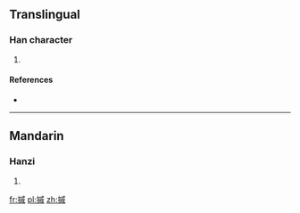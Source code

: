 ==Translingual==

===Han character===
{{Han char|rn=64|rad=手|as=11|sn=14|four=5305<sub>0</sub>|canj=手戈竹火 (QIHF)}}

# {{defn|Han|sort=手11}}

====References====
* {{Han ref|kx=0452.010|dkj=12640|dj=0802.050|hdz=31944.020|uh=6475|ud=25717|bh=E1E2|bd=57826}}

----

==Mandarin==

===Hanzi===
{{cmn-hanzi|pin=[[suǒ]] ([[suo3]])|wg=so<sup>3</sup>}}

# {{defn|Mandarin|sort=手11}}

[[fr:摵]]
[[pl:摵]]
[[zh:摵]]